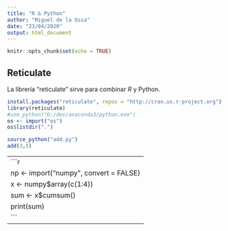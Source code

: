 ```yaml
---
title: "R & Python"
author: "Miguel de la Ossa"
date: "23/04/2020"
output: html_document
---
```


```r
knitr::opts_chunk$set(echo = TRUE)
```

## Reticulate

La librería "reticulate" sirve para combinar $R$ y Python.

```r
install.packages("reticulate", repos = "http://cran.us.r-project.org")
library(reticulate)
#use_python("D:/dev/anaconda3/python.exe")
os <- import("os")
os$listdir(".")
```

```r
source_python("add.py")
add(3,5)
```
---
```r
np <- import("numpy", convert = FALSE)
x <- numpy$array(c(1:4))
sum <- x$cumsum()
print(sum)
```
---

